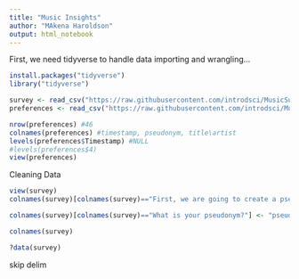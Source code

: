 ```yaml
---
title: "Music Insights"
author: "MAkena Haroldson"
output: html_notebook
---
```


First, we need tidyverse to handle data importing and wrangling...

```r
install.packages("tidyverse")
library("tidyverse")

survey <- read_csv("https://raw.githubusercontent.com/introdsci/MusicSurvey/master/music-survey.csv")
preferences <- read_csv("https://raw.githubusercontent.com/introdsci/MusicSurvey/master/preferences-survey.csv")

nrow(preferences) #46
colnames(preferences) #timestamp, pseudonym, title\artist
levels(preferences$Timestamp) #NULL
#levels(preferences$4) 
view(preferences)
```

Cleaning Data
```r
view(survey)
colnames(survey)[colnames(survey)=="First, we are going to create a pseudonym for you to keep this survey anonymous (more or less). Which pseudonym generator would you prefer?"] <- "generator_name"

colnames(survey)[colnames(survey)=="What is your pseudonym?"] <- "pseudonym"

colnames(survey)

?data(survey)
```
skip
delim


